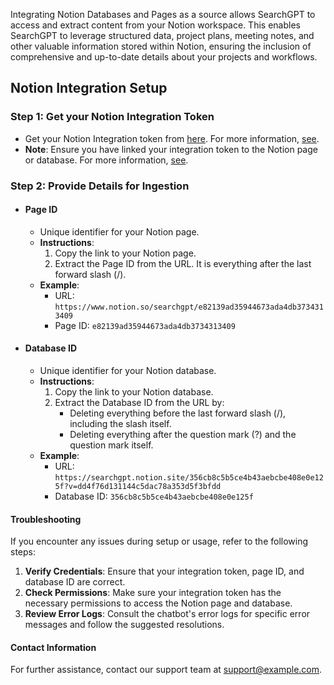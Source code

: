 Integrating Notion Databases and Pages as a source allows SearchGPT to access and extract content from your Notion workspace. This enables SearchGPT to leverage structured data, project plans, meeting notes, and other valuable information stored within Notion, ensuring the inclusion of comprehensive and up-to-date details about your projects and workflows.

## Notion Integration Setup

### Step 1: Get your Notion Integration Token
- Get your Notion Integration token from [here](https://www.notion.so/profile/integrations). For more information, [see](https://developers.notion.com/docs/authorization).
- **Note**: Ensure you have linked your integration token to the Notion page or database. For more information, [see](https://www.notion.so/help/add-and-manage-connections-with-the-api#add-connections-in-your-workspace).

### Step 2: Provide Details for Ingestion
- #### Page ID
   - Unique identifier for your Notion page.
   - **Instructions**:
     1. Copy the link to your Notion page.
     2. Extract the Page ID from the URL. It is everything after the last forward slash (/).
   - **Example**: 
       - URL: `https://www.notion.so/searchgpt/e82139ad35944673ada4db3734313409`
       - Page ID: `e82139ad35944673ada4db3734313409`

- #### Database ID
   - Unique identifier for your Notion database.
   - **Instructions**:
     1. Copy the link to your Notion database.
     2. Extract the Database ID from the URL by:
        - Deleting everything before the last forward slash (/), including the slash itself.
        - Deleting everything after the question mark (?) and the question mark itself.
   - **Example**: 
       - URL: `https://searchgpt.notion.site/356cb8c5b5ce4b43aebcbe408e0e125f?v=dd4f76d131144c5dac78a353d5f3bfdd`
       - Database ID: `356cb8c5b5ce4b43aebcbe408e0e125f`


#### Troubleshooting
If you encounter any issues during setup or usage, refer to the following steps:

1. **Verify Credentials**: Ensure that your integration token, page ID, and database ID are correct.
2. **Check Permissions**: Make sure your integration token has the necessary permissions to access the Notion page and database.
3. **Review Error Logs**: Consult the chatbot's error logs for specific error messages and follow the suggested resolutions.


#### Contact Information
For further assistance, contact our support team at [support@example.com](mailto:team@nextai.co.in).
